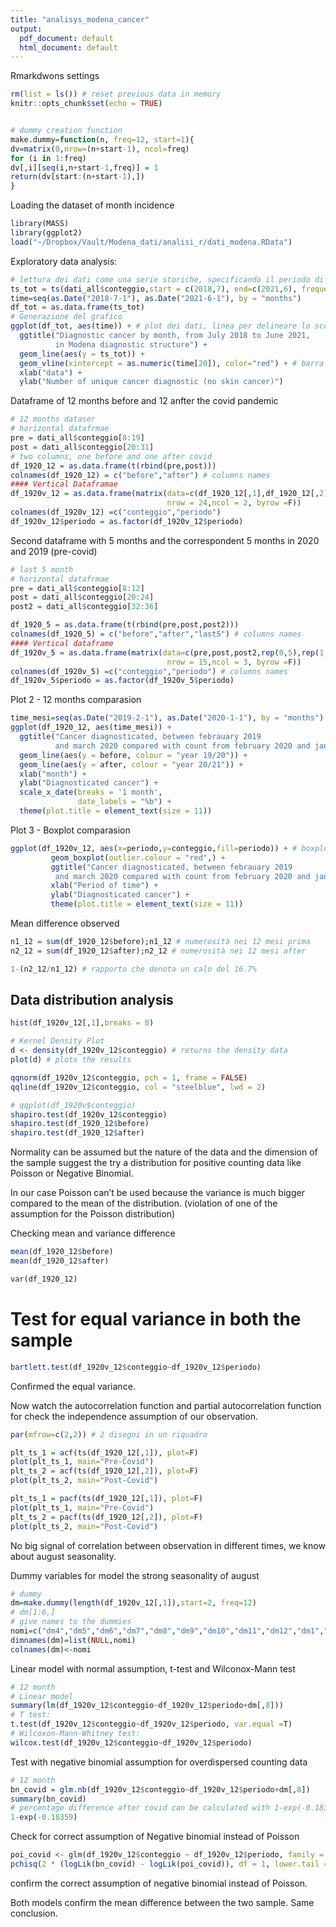 ```yaml
---
title: "analisys_modena_cancer"
output:
  pdf_document: default
  html_document: default
---
```


Rmarkdwons settings
```r
rm(list = ls()) # reset previous data in memory
knitr::opts_chunk$set(echo = TRUE)


# dummy creation function
make.dummy=function(n, freq=12, start=1){
dv=matrix(0,nrow=(n+start-1), ncol=freq)
for (i in 1:freq)
dv[,i][seq(i,n+start-1,freq)] = 1
return(dv[start:(n+start-1),])
}
```

Loading the dataset of month incidence 
```r
library(MASS)
library(ggplot2)
load("~/Dropbox/Vault/Modena_dati/analisi_r/dati_modena.RData")
```

Exploratory data analysis:
```r
# lettura dei dati come una serie storiche, specificando il periodo di tempo
ts_tot = ts(dati_all$conteggio,start = c(2018,7), end=c(2021,6), frequency = 12) 
time=seq(as.Date("2018-7-1"), as.Date("2021-6-1"), by = "months")
df_tot = as.data.frame(ts_tot)
# Generazione del grafico
ggplot(df_tot, aes(time)) + # plot dei dati, linea per delineare lo scoppio della pandemia
  ggtitle("Diagnostic cancer by month, from July 2018 to June 2021, 
          in Modena diagnostic structure") +
  geom_line(aes(y = ts_tot)) +
  geom_vline(xintercept = as.numeric(time[20]), color="red") + # barra rossa verticale
  xlab("data") +
  ylab("Number of unique cancer diagnostic (no skin cancer)")
```
Dataframe of 12 months before and 12 anfter the covid pandemic
```r
# 12 months dataser
# horizontal datafrmae 
pre = dati_all$conteggio[8:19]
post = dati_all$conteggio[20:31]
# two columns, one before and one after covid
df_1920_12 = as.data.frame(t(rbind(pre,post))) 
colnames(df_1920_12) = c("before","after") # columns names
#### Vertical Dataframae
df_1920v_12 = as.data.frame(matrix(data=c(df_1920_12[,1],df_1920_12[,2],rep(0,12),rep(1,12)),
                                   nrow = 24,ncol = 2, byrow =F))
colnames(df_1920v_12) =c("conteggio","periodo")
df_1920v_12$periodo = as.factor(df_1920v_12$periodo)
```

Second dataframe with 5 months and the correspondent 5 months in 2020 and 2019 (pre-covid)
```r
# last 5 month
# horizontal datafrmae 
pre = dati_all$conteggio[8:12]
post = dati_all$conteggio[20:24]
post2 = dati_all$conteggio[32:36]

df_1920_5 = as.data.frame(t(rbind(pre,post,post2))) 
colnames(df_1920_5) = c("before","after","last5") # columns names
#### Vertical dataframe
df_1920v_5 = as.data.frame(matrix(data=c(pre,post,post2,rep(0,5),rep(1,5),rep(2,5)),
                                   nrow = 15,ncol = 3, byrow =F))
colnames(df_1920v_5) =c("conteggio","periodo") # columns names
df_1920v_5$periodo = as.factor(df_1920v_5$periodo)

```

Plot 2 - 12 months comparasion
```r
time_mesi=seq(as.Date("2019-2-1"), as.Date("2020-1-1"), by = "months")
ggplot(df_1920_12, aes(time_mesi)) + 
  ggtitle("Cancer diagnosticated, between febrauary 2019 
          and march 2020 compared with count from february 2020 and january 2021") +
  geom_line(aes(y = before, colour = "year 19/20")) + 
  geom_line(aes(y = after, colour = "year 20/21")) +
  xlab("month") +
  ylab("Diagnosticated cancer") +
  scale_x_date(breaks = '1 month',
               date_labels = "%b") +
  theme(plot.title = element_text(size = 11))
```

Plot 3 - Boxplot comparasion 
```r
ggplot(df_1920v_12, aes(x=periodo,y=conteggio,fill=periodo)) + # boxplot dei 12 mesi pre covid - ROSSO
         geom_boxplot(outlier.colour = "red",) +
         ggtitle("Cancer diagnosticated, between febrauary 2019 
          and march 2020 compared with count from february 2020 and january 2021") +
         xlab("Period of time") +
         ylab("Diagnosticated cancer") +
         theme(plot.title = element_text(size = 11))
```

Mean difference observed
```r
n1_12 = sum(df_1920_12$before);n1_12 # numerosità nei 12 mesi prima
n2_12 = sum(df_1920_12$after);n2_12 # numerosità nei 12 mesi after

1-(n2_12/n1_12) # rapporto che denota un calo del 16.7%
```

## Data distribution analysis
```r
hist(df_1920v_12[,1],breaks = 8)

# Kernel Density Plot
d <- density(df_1920v_12$conteggio) # returns the density data
plot(d) # plots the results 

qqnorm(df_1920v_12$conteggio, pch = 1, frame = FALSE)
qqline(df_1920v_12$conteggio, col = "steelblue", lwd = 2)

# qqplot(df_1920v$conteggio)
shapiro.test(df_1920v_12$conteggio)
shapiro.test(df_1920_12$before)
shapiro.test(df_1920_12$after)
```
Normality can be assumed but the nature of the data and the dimension of the sample suggest the try  a distribution for positive counting data like Poisson or Negative Binomial.

In our case Poisson can't be used because the variance is much bigger compared to the mean of the distribution. (violation of one of the assumption for the Poisson distribution)

Checking mean and variance difference
```r
mean(df_1920_12$before)
mean(df_1920_12$after)

var(df_1920_12)
```


# Test for equal variance in both the sample
```r
bartlett.test(df_1920v_12$conteggio~df_1920v_12$periodo)
```

Confirmed the equal variance.


Now watch the autocorrelation function and partial autocorrelation function for check the independence assumption of our observation. 
```r
par(mfrow=c(2,2)) # 2 disegni in un riquadro

plt_ts_1 = acf(ts(df_1920_12[,1]), plot=F) 
plot(plt_ts_1, main="Pre-Covid")
plt_ts_2 = acf(ts(df_1920_12[,2]), plot=F) 
plot(plt_ts_2, main="Post-Covid")

plt_ts_1 = pacf(ts(df_1920_12[,1]), plot=F) 
plot(plt_ts_1, main="Pre-Covid")
plt_ts_2 = pacf(ts(df_1920_12[,2]), plot=F) 
plot(plt_ts_2, main="Post-Covid")
```

No big signal of correlation between observation in different times, we know about august seasonality.



Dummy variables for model the strong seasonality of august 
```r
# dummy 
dm=make.dummy(length(df_1920v_12[,1]),start=2, freq=12)
# dm[1:6,]
# give names to the dummies
nomi=c("dm4","dm5","dm6","dm7","dm8","dm9","dm10","dm11","dm12","dm1","dm2","dm3")
dimnames(dm)=list(NULL,nomi)
colnames(dm)<-nomi
```


Linear model with normal assumption, t-test and Wilconox-Mann test
```r
# 12 month
# Linear model
summary(lm(df_1920v_12$conteggio~df_1920v_12$periodo+dm[,8]))
# T test:
t.test(df_1920v_12$conteggio~df_1920v_12$periodo, var.equal =T)
# Wilcoxon-Mann-Whitney test:
wilcox.test(df_1920v_12$conteggio~df_1920v_12$periodo)
```

Test with negative binomial assumption for overdispersed counting data
```r
# 12 month
bn_covid = glm.nb(df_1920v_12$conteggio~df_1920v_12$periodo+dm[,8])
summary(bn_covid)
# percentage difference after covid can be calculated with 1-exp(-0.18359)
1-exp(-0.18359)
```

Check for correct assumption of Negative binomial instead of Poisson
```r
poi_covid <- glm(df_1920v_12$conteggio ~ df_1920v_12$periodo, family = "poisson")
pchisq(2 * (logLik(bn_covid) - logLik(poi_covid)), df = 1, lower.tail = FALSE)
```
confirm the correct assumption of negative binomial instead of Poisson.


Both models confirm the mean difference between the two sample.
Same conclusion.



